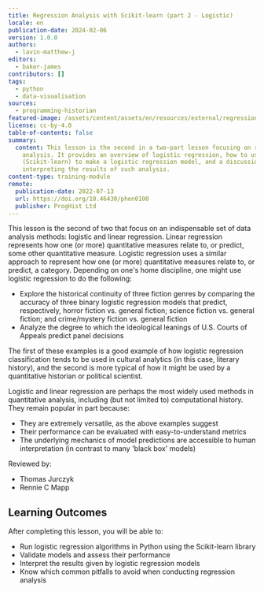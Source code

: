 ```yaml
---
title: Regression Analysis with Scikit-learn (part 2 - Logistic)
locale: en
publication-date: 2024-02-06
version: 1.0.0
authors:
  - lavin-matthew-j
editors:
  - baker-james
contributors: []
tags:
  - python
  - data-visualisation
sources:
  - programming-historian
featured-image: /assets/content/assets/en/resources/external/regression-analysis-with-scikit-learn-part-2-logistic/featured-image.png
license: cc-by-4.0
table-of-contents: false
summary:
  content: This lesson is the second in a two-part lesson focusing on regression
    analysis. It provides an overview of logistic regression, how to use Python
    (Scikit-learn) to make a logistic regression model, and a discussion of
    interpreting the results of such analysis.
content-type: training-module
remote:
  publication-date: 2022-07-13
  url: https://doi.org/10.46430/phen0100
  publisher: ProgHist Ltd
---
```

This lesson is the second of two that focus on an indispensable set of data analysis methods: logistic and linear regression. Linear regression represents how one (or more) quantitative measures relate to, or predict, some other quantitative measure. Logistic regression uses a similar approach to represent how one (or more) quantitative measures relate to, or predict, a category. Depending on one's home discipline, one might use logistic regression to do the following:

* Explore the historical continuity of three fiction genres by comparing the accuracy of three binary logistic regression models that predict, respectively, horror fiction vs. general fiction; science fiction vs. general fiction; and crime/mystery fiction vs. general fiction
* Analyze the degree to which the ideological leanings of U.S. Courts of Appeals predict panel decisions

The first of these examples is a good example of how logistic regression classification tends to be used in cultural analytics (in this case, literary history), and the second is more typical of how it might be used by a quantitative historian or political scientist.

Logistic and linear regression are perhaps the most widely used methods in quantitative analysis, including (but not limited to) computational history. They remain popular in part because:

* They are extremely versatile, as the above examples suggest
* Their performance can be evaluated with easy-to-understand metrics
* The underlying mechanics of model predictions are accessible to human interpretation (in contrast to many 'black box' models)

Reviewed by:

* Thomas Jurczyk
* Rennie C Mapp

## Learning Outcomes

After completing this lesson, you will be able to:

* Run logistic regression algorithms in Python using the Scikit-learn library
* Validate models and assess their performance
* Interpret the results given by logistic regression models
* Know which common pitfalls to avoid when conducting regression analysis

<ExternalResource title="Interested in learning more?" subtitle="Check out this lesson on Programming Historian's website" url="https://doi.org/10.46430/phen0100" />
